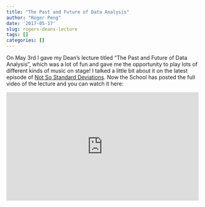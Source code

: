 ```yaml
---
title: "The Past and Future of Data Analysis"
author: "Roger Peng"
date: '2017-05-17'
slug: rogers-deans-lecture
tags: []
categories: []
---
```


On May 3rd I gave my Dean's lecture titled "The Past and Future of Data Analysis", which was a lot of fun and gave me the opportunity to play lots of different kinds of music on stage! I talked a little bit about it on the latest episode of [Not So Standard Deviations](https://soundcloud.com/nssd-podcast/episode-38-banging-on-the-piano). Now the School has posted the full video of the lecture and you can watch it here:

<div style="position:relative;height:0;padding-bottom:56.25%"><iframe src="https://www.youtube.com/embed/qFtJaq4TlqE?ecver=2" width="640" height="360" frameborder="0" style="position:absolute;width:100%;height:100%;left:0" allowfullscreen></iframe></div>
